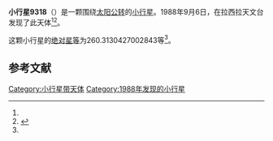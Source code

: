 {{Infobox planet
| bgcolour = #FFFFC0
| name = 9318
| symbol = 
| image = 
| caption = 
| discovery = yes
| discovery_ref = 
| discoverer = {{link-en|亨利·德波鸿诺|Henri Debehogne}}
| discovery_site = [[拉西拉天文台|拉西拉天文台]] 
| discovered = 1988年9月6日
| designations = yes
| mp_name = 
| named_after = 
| alt_names = 1988 RG9/ 1995 WR18
| mp_category = [[主带小行星|主带小行星]]
| orbit_ref = <ref name="a">[http://ssd.jpl.nasa.gov/sbdb.cgi?sstr=9318 9318] {{Wayback|url=http://ssd.jpl.nasa.gov/sbdb.cgi?sstr=9318 |date=20210824200214 }}，小行星數據庫瀏覽器（JPL Small-Body Database Browser）－[[美国国家航空航天局|美国国家航空航天局]]喷气推进实验室</ref>
| epoch = 2456400.5 (2013年4月18日更新)
| aphelion = {{convert|2.498920651322301|AU|km|3|abbr=on|lk=out}}
| perihelion = {{convert|1.946654366672662|AU|km|3|abbr=on}}
| semimajor = {{convert|2.222787508997482|AU|km|3|abbr=on}}
| eccentricity = 0.124228313
| period = 1210.445801 [[日|日]]<br />3.31[[儒略年|儒略年]]
| avg_speed = 
| inclination = 3.063637950768509
| asc_node = 121.0993469043536
| mean_anomaly = 
| arg_peri = 260.3130427002843
| satellites = 
| physical_characteristics = yes
| dimensions = 
| mass = 
| density = 
| surface_grav = 
| escape_velocity = 
| sidereal_day = 
| axial_tilt = 
| pole_ecliptic_lat = 
| pole_ecliptic_lon = 
| albedo = 
| temperatures= 
| temp_name1 = 
| mean_temp_1 = 
| max_temp_1 = 
| temp_name2 = 
| max_temp_2 = 
| spectral_type = 
| abs_magnitude = 260.3130427002843
}}

'''小行星9318'''（{{lang-en|9318}}）是一颗围绕[[太阳|太阳]][[公转|公转]]的[[小行星|小行星]]。1988年9月6日，{{link-en|亨利·德波鸿诺|Henri Debehogne}}在拉西拉天文台发现了此天体<ref name="a" /><ref>{{cite news|title=小行星列表|url=http://cfa-www.harvard.edu/iau/lists/NumberedMPs.txt|accessdate=2013-07-08|newspaper=哈佛大学|archive-date=2008-05-17|archive-url=https://web.archive.org/web/20080517010638/http://cfa-www.harvard.edu/iau/lists/NumberedMPs.txt|dead-url=no}}</ref>。

这颗小行星的[[绝对星等|绝对星等]]为260.3130427002843等<ref name="a" />。

==参考文献==
{{reflist}}
{{Minor Planet Number|[[小行星9317|小行星9317]]|[[小行星9319|小行星9319]]}}

{{小天体}}

[[Category:小行星带天体|Category:小行星带天体]]
[[Category:1988年发现的小行星|Category:1988年发现的小行星]]

{{asteroid-stub}}